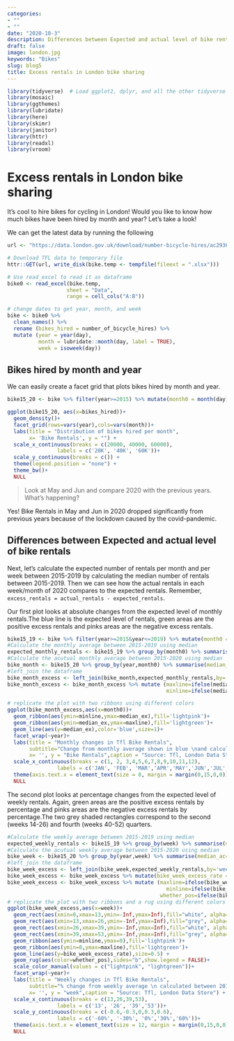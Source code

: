 ```yaml
---
categories:
- ""
- ""
date: "2020-10-3"
description: Differences between Expected and actual level of bike rentals in London 
draft: false
image: london.jpg
keywords: "Bikes"
slug: blog5
title: Excess rentals in London bike sharing
---
```


```r
library(tidyverse)  # Load ggplot2, dplyr, and all the other tidyverse packages
library(mosaic)
library(ggthemes)
library(lubridate)
library(here)
library(skimr)
library(janitor)
library(httr)
library(readxl)
library(vroom)
```

# Excess rentals in London bike sharing

It's cool to hire bikes for cycling in London! Would you like to know how much bikes have been hired by month and year? Let’s take a look!

We can get the latest data by running the following

```r
url <- "https://data.london.gov.uk/download/number-bicycle-hires/ac29363e-e0cb-47cc-a97a-e216d900a6b0/tfl-daily-cycle-hires.xlsx"

# Download TFL data to temporary file
httr::GET(url, write_disk(bike.temp <- tempfile(fileext = ".xlsx")))

# Use read_excel to read it as dataframe
bike0 <- read_excel(bike.temp,
                   sheet = "Data",
                   range = cell_cols("A:B"))

# change dates to get year, month, and week
bike <- bike0 %>% 
  clean_names() %>% 
  rename (bikes_hired = number_of_bicycle_hires) %>% 
  mutate (year = year(day),
          month = lubridate::month(day, label = TRUE),
          week = isoweek(day))
```

## Bikes hired by month and year

We can easily create a facet grid that plots bikes hired by month and year.

```r
bike15_20 <- bike %>% filter(year>=2015) %>% mutate(month0 = month(day))

ggplot(bike15_20, aes(x=bikes_hired))+
  geom_density()+
  facet_grid(rows=vars(year),cols=vars(month))+
  labs(title = "Distribution of bikes hired per month",
       x= 'Bike Rentals', y = "") + 
  scale_x_continuous(breaks = c(20000, 40000, 60000), 
                labels = c('20K', '40K', '60K'))+
  scale_y_continuous(breaks = c()) +
  theme(legend.position = "none") +
  theme_bw()+
  NULL
```


> Look at May and Jun and compare 2020 with the previous years. What's happening?

Yes! Bike Rentals in May and Jun in 2020 dropped significantly from previous years because of the lockdown caused by the covid-pandemic.


## Differences between Expected and actual level of bike rentals

Next, let’s calculate the expected number of rentals per month and per week between 2015-2019 by calculating the median number of rentals between 2015-2019. Then we can see how the actual rentals in each week/month of 2020 compares to the expected rentals. Remember, `excess_rentals = actual_rentals - expected_rentals`.


Our first plot looks at absolute changes from the expected level of monthly rentals.The blue line is the expected level of rentals, green areas are the positive excess rentals and pinks areas are the negative excess rentals.

```r
bike15_19 <- bike %>% filter(year>=2015&year<=2019) %>% mutate(month0 = month(day))
#Calculate the monthly average between 2015-2019 using median 
expected_monthly_rentals <- bike15_19 %>% group_by(month0) %>% summarise(median_ex=median(bikes_hired))
#Calculate the acutual monthly average between 2015-2020 using median 
bike_month <- bike15_20 %>% group_by(year,month0) %>% summarise(median_ac=median(bikes_hired)) 
#left_join the dataframe
bike_month_excess <- left_join(bike_month,expected_monthly_rentals,by='month0')
bike_month_excess <- bike_month_excess %>% mutate (maxline=ifelse(median_ex>median_ac,median_ex,median_ac),
                                                   minline=ifelse(median_ex<median_ac,median_ex,median_ac))

# replicate the plot with two ribbons using different colors
ggplot(bike_month_excess,aes(x=month0))+
  geom_ribbon(aes(ymin=minline,ymax=median_ex),fill='lightpink')+
  geom_ribbon(aes(ymin=median_ex,ymax=maxline),fill='lightgreen')+
  geom_line(aes(y=median_ex),color='blue',size=1)+
  facet_wrap(~year)+
  labs(title = "Monthly changes in Tfl Bike Rentals",
       subtitle="Change from monthly average shown in blue \nand calculated between 2015-2019",
       x= '', y = "Bike Rentals",caption = "Source: Tfl, London Data Store") +
  scale_x_continuous(breaks = c(1, 2, 3,4,5,6,7,8,9,10,11,12), 
                labels = c('JAN', 'FEB', 'MAR','APR','MAY','JUN','JUL','AUG','SEP','OCT','NOV','DEC'))+
  theme(axis.text.x = element_text(size = 8, margin = margin(0,15,0,0)))+
  NULL

```


The second plot looks at percentage changes from the expected level of weekly rentals. Again, green areas are the positive excess rentals by percentage and pinks areas are the negative excess rentals by percentage.The two grey shaded rectangles correspond to the second (weeks 14-26) and fourth (weeks 40-52) quarters.

```r
#Calculate the weekly average between 2015-2019 using median 
expected_weekly_rentals <- bike15_19 %>% group_by(week) %>% summarise(median_ex=median(bikes_hired))
#Calculate the acutual weekly average between 2015-2020 using median 
bike_week <- bike15_20 %>% group_by(year,week) %>% summarise(median_ac=median(bikes_hired)) 
#left_join the dataframe
bike_week_excess <- left_join(bike_week,expected_weekly_rentals,by='week')
bike_week_excess <- bike_week_excess %>% mutate(bike_week_excess_rate = median_ac/median_ex-1)
bike_week_excess <- bike_week_excess %>% mutate (maxline=ifelse(bike_week_excess_rate>0,bike_week_excess_rate,0),
                                                   minline=ifelse(bike_week_excess_rate<0,bike_week_excess_rate,0),
                                                 whether_pos=ifelse(bike_week_excess_rate>0,'1','0'))
# replicate the plot with two ribbons and a rug using different colors
ggplot(bike_week_excess,aes(x=week))+
  geom_rect(aes(xmin=0,xmax=13,ymin=-Inf,ymax=Inf),fill="white", alpha=0.05)+
  geom_rect(aes(xmin=13,xmax=26,ymin=-Inf,ymax=Inf),fill="grey", alpha=0.005)+
  geom_rect(aes(xmin=26,xmax=39,ymin=-Inf,ymax=Inf),fill="white", alpha=0.05)+
  geom_rect(aes(xmin=39,xmax=53,ymin=-Inf,ymax=Inf),fill="grey", alpha=0.005)+
  geom_ribbon(aes(ymin=minline,ymax=0),fill='lightpink')+
  geom_ribbon(aes(ymin=0,ymax=maxline),fill='lightgreen')+
  geom_line(aes(y=bike_week_excess_rate),size=0.5) +
  geom_rug(aes(color=whether_pos),sides="b",show.legend = FALSE)+
  scale_color_manual(values = c("lightpink", "lightgreen"))+
  facet_wrap(~year)+
  labs(title = "Weekly changes in Tfl Bike Rentals",
       subtitle="% change from weekly average \n calculated between 2015-2019",
       x= '', y = "week",caption = "Source: Tfl, London Data Store") +
  scale_x_continuous(breaks = c(13,26,39,53), 
                labels = c('13', '26', '39','53'))+
  scale_y_continuous(breaks = c(-0.6,-0.3,0,0.3,0.6), 
                labels = c('-60%', '-30%', '0%','30%','60%'))+
  theme(axis.text.x = element_text(size = 12, margin = margin(0,15,0,0)))+
  NULL


```



